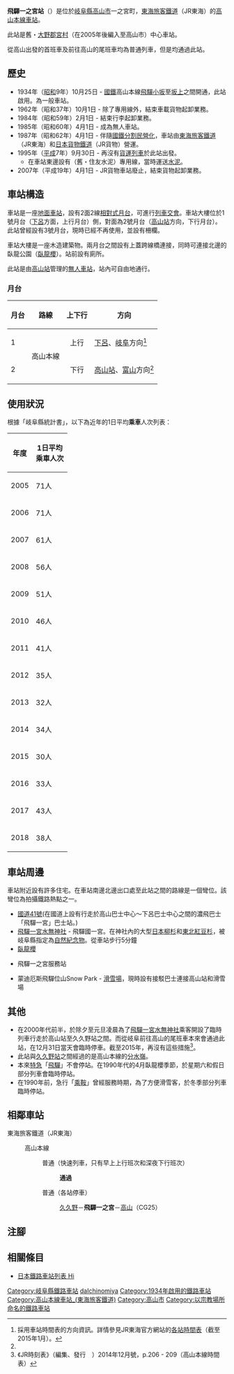 {{NoteTA
|T=zh-hans:飞驒一之宫站;zh-hk:飛驒一之宮站;zh-tw:飛驒一之宮車站;
|1=zh-hans:飞驒一之宫站;zh-hk:飛驒一之宮站;zh-tw:飛驒一之宮車站;
}}
{{Infobox station
|公司色 = #f77321
|站名 = 飛驒一之宮
|圖片 = Garyuuzakura & hida ichinomiya station.jpg
|圖片說明 = 月台
|日文原名 = 飛騨一ノ宮
|平假名 = ひだいちのみや
|羅馬拼音 = Hida-ichinomiya
|副站名 = 
|電報略號 = ヒヤ
|所在地 = {{JPN}}[[岐阜縣|岐阜縣]][[高山市|高山市]]一之宮町
|座標 = {{coord|36|5|16|N|137|14|50|E|type:railwaystation_region:JP-24|display=inline,title}}
|車站構造 = [[地面車站|地面車站]]
|月台配置 = 2面2線
|啟用年月日 = 1934年（[[昭和|昭和]]9年）10月25日
|廢站年月日 = 
|乘客人數 = 37<ref>JR東海移動等便利化取組報告書</ref>
|上下車人次 = 
|統計年度 = 2019
|轉車 = 
|全寬備註 = [[無人車站|無人車站]]
|adjacent = {{Adjacent stations|system=東海旅客鐵道|line=CG|left=久久野|right=高山|note-left=6.3km|note-mid=距離[[岐阜站|岐阜]]129.5km|note-right=CG25<br>6.9km}}
}}
'''飛驒一之宮站'''（{{jpn|j=飛騨一ノ宮駅|hg=ひだいちのみやえき|rm=Hida-ichinomiya eki|f=y}}）是位於[[岐阜縣|岐阜縣]][[高山市|高山市]]一之宮町，[[東海旅客鐵道|東海旅客鐵道]]（JR東海）的[[高山本線|高山本線]][[鐵路車站|車站]]。

此站是舊・[[大野郡|大野郡]][[宮村_(岐阜縣)|宮村]]（在2005年後編入至高山市）中心車站。

從高山出發的首班車及前往高山的尾班車均為普通列車，但是均通過此站。

== 歷史 ==
* 1934年（[[昭和|昭和]]9年）10月25日 - [[日本國有鐵道|國鐵]]高山本線[[飛驒小坂站|飛驒小坂]]至[[坂上站|坂上]]之間開通，此站啟用。為一般車站。
* 1962年（昭和37年）10月1日 - 除了專用線外，結束車載貨物起卸業務。
* 1984年（昭和59年）2月1日 - 結束行李起卸業務。
* 1985年（昭和60年）4月1日 - 成為無人車站。
* 1987年（昭和62年）4月1日 - 伴隨[[國鐵分割民營化|國鐵分割民營化]]，車站由[[東海旅客鐵道|東海旅客鐵道]]（JR東海）和[[日本貨物鐵道|日本貨物鐵道]]（JR貨物）營運。
* 1995年（[[平成|平成]]7年）9月30日 - 再沒有[[貨運列車|貨運列車]]於此站出發。
** 在車站東邊設有{{Translink|ja|住友大阪セメント|住友大阪水泥}}（舊・住友水泥）{{Translink|ja|セメント包装所|水泥包裝所|飛驒一之宮服務站}}專用線，當時運送[[水泥|水泥]]。
* 2007年（平成19年）4月1日 - JR貨物車站廢止，結束貨物起卸業務。

== 車站構造 ==
車站是一座[[地面車站|地面車站]]，設有2面2線[[相對式月台|相對式月台]]，可進行[[列車交會|列車交會]]。車站大樓位於1號月台（[[下呂站|下呂]]方面，上行月台）側，對面為2號月台（[[高山站_(日本)|高山站]]方向，下行月台）。此站曾經設有3號月台，現時已經不再使用，並設有柵欄。

車站大樓是一座木造建築物。兩月台之間設有上蓋跨線橋連接，同時可連接北邊的臥龍公園（[[臥龍櫻|臥龍櫻]]）。站前設有廁所。

此站是由[[高山站_(日本)|高山站]]管理的[[無人車站|無人車站]]，站內可自由地通行。

=== 月台 ===
{| rules="rows" class="wikitable"
!月台!!路線!!上下行!!方向
|-
! 1
| rowspan="2"|{{JR海車站編號|CG}} 高山本線
| style="text-align:center" | 上行
| [[下呂站|下呂]]、[[岐阜站|岐阜]]方向<ref name="homen">採用車站時間表的方向資訊。詳情參見JR東海官方網站的[http://railway.jr-central.co.jp/time-schedule/search/index.html 各站時間表]（截至2015年1月）。</ref>
|-
! 2
| style="text-align:center" | 下行
| [[高山站_(日本)|高山站]]、[[富山車站_(日本)|富山]]方向<ref name="homen" />
|}

== 使用狀況 ==
根據「岐阜縣統計書」，以下為近年的1日平均'''乘車'''人次列表：
{| class="wikitable" style="text-align:right;"
|-
! 年度 !! 1日平均<br/>乘車人次
|-
| 2005 || 71人 
|-
| 2006 || 71人 
|-
| 2007 || 61人 
|-
| 2008 || 56人 
|-
| 2009 || 51人 
|-
| 2010 || 46人 
|-
| 2011 || 41人 
|-
| 2012 || 35人 
|-
| 2013 || 32人 
|-
| 2014 || 34人 
|-
| 2015 || 30人 
|-
| 2016 || 33人 
|-
| 2017 || 43人 
|-
| 2018 || 38人 
|}

== 車站周邊 ==
車站附近設有許多住宅。在車站南邊{{Translink|ja|宮トンネル|宮隧道}}北邊出口處至此站之間的路線是一個彎位。該彎位為拍攝鐵路熱點之一。

* [[國道41號|國道41號]](在國道上設有行走於高山巴士中心～下呂巴士中心之間的濃飛巴士「飛驒一宮」巴士站。)
* [[飛驒一宮水無神社|飛驒一宮水無神社]] - 飛驒國一宮。在神社內的大型[[日本柳杉|日本柳杉]]和[[東北紅豆杉|東北紅豆杉]]，被岐阜縣指定為[[自然紀念物|自然紀念物]]。從車站步行5分鐘
* [[臥龍櫻|臥龍櫻]]
* {{Translink|ja|住友大阪セメント|住友大阪水泥}}飛驒一之宮服務站
* 蒙迪厄斯飛驒位山Snow Park - [[滑雪場|滑雪場]]，現時設有接駁巴士連接高山站和滑雪場

== 其他 ==
* 在2000年代前半，於除夕至元旦凌晨為了[[飛驒一宮水無神社|飛驒一宮水無神社]]乘客開設了臨時列車行走於高山站至久久野站之間。而從岐阜前往高山的尾班車本來會通過此站，在12月31日當天會臨時停車。截至2015年，再沒有這些措施<ref>《JR時刻表》（編集、發行　{{Translink|ja|交通新聞社}}）2014年12月號，p.206 - 209（高山本線時間表）</ref>。
* 此站與[[久久野站|久久野站]]之間經過的{{Translink|ja|宮トンネル|宮隧道}}是高山本線的[[分水嶺|分水嶺]]。
* 本來[[特別急行列車|特急]]「[[飛驒號列車|飛驒]]」不會停站。在1990年代的4月臥龍櫻季節，於星期六和假日部分列車會臨時停站。
* 在1990年前，急行「[[飛驒號列車|乘鞍]]」曾經服務時期，為了方便滑雪客，於冬季部分列車臨時停站。

== 相鄰車站 ==
; 東海旅客鐵道（JR東海）
: {{JR海車站編號|CG}} 高山本線
:: {{Color|gray|■}}普通（快速列車，只有早上上行班次和深夜下行班次）
::: '''通過'''
:: {{Color|gray|■}}普通（各站停車）
::: [[久久野站|久久野]]－'''飛驒一之宮'''－[[高山站_(日本)|高山]]（CG25）

== 注腳 ==
{{Reflist}}
== 相關條目 ==
{{Commonscat|Hida-Ichinomiya Station}}
* [[日本鐵路車站列表_Hi|日本鐵路車站列表 Hi]]
{{高山本線 (JR東海)}}
{{DEFAULTSORT:Hida-Ichinomiya}}
[[Category:岐阜縣鐵路車站|Category:岐阜縣鐵路車站]]
[[Category:日本鐵路車站_Hi|daIchinomiya]]
[[Category:1934年啟用的鐵路車站|Category:1934年啟用的鐵路車站]]
[[Category:高山本線車站_(東海旅客鐵道)|Category:高山本線車站_(東海旅客鐵道)]]
[[Category:高山市|Category:高山市]]
[[Category:以宗教場所命名的鐵路車站|Category:以宗教場所命名的鐵路車站]]